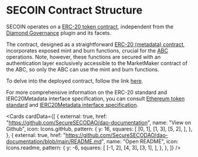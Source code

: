 
# SECOIN Contract Structure

SECOIN operates on a [ERC-20 token contract](https://ethereum.org/en/developers/docs/standards/tokens/erc-20/), independent from the [Diamond Governance](/diamond) plugin and its facets.

The contract, designed as a straightforward [ERC-20 (metadata) contract](https://docs.openzeppelin.com/contracts/4.x/api/token/erc20#IERC20Metadata), incorporates exposed mint and burn functions, crucial for the [ABC](/secoin/abc) operations. Note, however, these functions are secured with an authentication layer exclusively accessible to the MarketMaker contract of the ABC, so only the ABC can use the mint and burn functions.

To delve into the deployed contract, follow the link [here](https://mumbai.polygonscan.com/token/0x10941b83d2c881ec157784b896be23d2b0e1acf7?a=0xaf7e68bcb2fc7295492a00177f14f59b92814e70#code).

For more comprehensive information on the ERC-20 standard and IERC20Metadata interface specification, you can consult [Ethereum token standard](https://ethereum.org/en/developers/docs/standards/tokens/erc-20/) and [IERC20Metadata interface specification](https://docs.openzeppelin.com/contracts/4.x/api/token/erc20#IERC20Metadata).

<Cards
  cardData={[
    {
      external: true,
      href: "https://github.com/SecureSECODAO/dao-documentation",
      name: "View on Github",
      icon: Icons.gitHub,
      pattern: {
        y: 16,
        squares: [
          [0, 1],
          [1, 3],
          [5, 2],
        ],
      },
    },
    {
      external: true,
      href: "https://github.com/SecureSECODAO/dao-documentation/blob/main/README.md",
      name: "Open README",
      icon: Icons.readme,
      pattern: {
        y: -6,
        squares: [
          [-1, 2],
          [4, 3],
          [3, 1],
        ],
      },
    },
  ]}
/>
